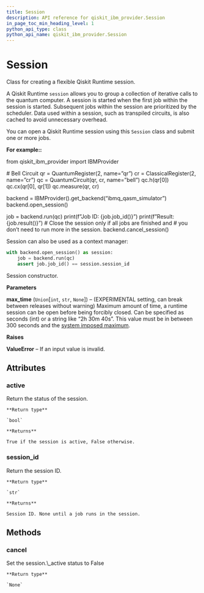 ```yaml
---
title: Session
description: API reference for qiskit_ibm_provider.Session
in_page_toc_min_heading_level: 1
python_api_type: class
python_api_name: qiskit_ibm_provider.Session
---
```


# Session

<Class id="qiskit_ibm_provider.Session" isDedicatedPage={true} github="https://github.com/Qiskit/qiskit-ibm-provider/tree/stable/0.10/qiskit_ibm_provider/session.py#L22-L123" signature="Session(max_time=None, session_id=None)">
  Class for creating a flexible Qiskit Runtime session.

  A Qiskit Runtime `session` allows you to group a collection of iterative calls to the quantum computer. A session is started when the first job within the session is started. Subsequent jobs within the session are prioritized by the scheduler. Data used within a session, such as transpiled circuits, is also cached to avoid unnecessary overhead.

  You can open a Qiskit Runtime session using this `Session` class and submit one or more jobs.

  **For example::**

  from qiskit\_ibm\_provider import IBMProvider

  \# Bell Circuit qr = QuantumRegister(2, name=”qr”) cr = ClassicalRegister(2, name=”cr”) qc = QuantumCircuit(qr, cr, name=”bell”) qc.h(qr\[0]) qc.cx(qr\[0], qr\[1]) qc.measure(qr, cr)

  backend = IBMProvider().get\_backend(“ibmq\_qasm\_simulator”) backend.open\_session()

  job = backend.run(qc) print(f”Job ID: \{job.job\_id()}”) print(f”Result: \{job.result()}”) # Close the session only if all jobs are finished and # you don’t need to run more in the session. backend.cancel\_session()

  Session can also be used as a context manager:

  ```python
  with backend.open_session() as session:
      job = backend.run(qc)
      assert job.job_id() == session.session_id
  ```

  Session constructor.

  **Parameters**

  **max\_time** (`Union`\[`int`, `str`, `None`]) – (EXPERIMENTAL setting, can break between releases without warning) Maximum amount of time, a runtime session can be open before being forcibly closed. Can be specified as seconds (int) or a string like “2h 30m 40s”. This value must be in between 300 seconds and the [system imposed maximum](/run/max-execution-time).

  **Raises**

  **ValueError** – If an input value is invalid.

  ## Attributes

  ### active

  <Attribute id="qiskit_ibm_provider.Session.active" name="active">
    Return the status of the session.

    **Return type**

    `bool`

    **Returns**

    True if the session is active, False otherwise.
  </Attribute>

  ### session\_id

  <Attribute id="qiskit_ibm_provider.Session.session_id" name="session_id">
    Return the session ID.

    **Return type**

    `str`

    **Returns**

    Session ID. None until a job runs in the session.
  </Attribute>

  ## Methods

  ### cancel

  <Function id="qiskit_ibm_provider.Session.cancel" name="cancel" github="https://github.com/Qiskit/qiskit-ibm-provider/tree/stable/0.10/qiskit_ibm_provider/session.py#L109-L111" signature="cancel()">
    Set the session.\_active status to False

    **Return type**

    `None`
  </Function>
</Class>

